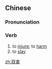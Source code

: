 ==Chinese==
{{zh-forms}}

===Pronunciation===
{{zh-pron
|m=戕haì
|c=coeng4 hoi6
|cat=v
}}

===Verb===
{{zh-verb}}

# to [[injure]]; to [[harm]]
# to [[slay]]

[[zh:戕害]]